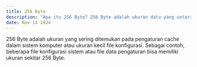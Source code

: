 ---
title: 256 Byte  
description: "Apa itu 256 Byte? 256 Byte adalah ukuran data yang setara dengan 2048 bit atau 2 kilobyte."  
date: Nov 14 2024  
---  
256 Byte adalah ukuran yang sering ditemukan pada pengaturan cache dalam sistem komputer atau ukuran kecil file konfigurasi. Sebagai contoh, beberapa file konfigurasi sistem atau file data pengaturan bisa memiliki ukuran sekitar 256 Byte.
